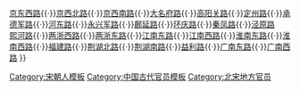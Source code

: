{{Navbox
|name = 北宋各路帅臣
|title = [[北宋]][[北宋行政区划|各路]]帅臣
|list1 = [[北宋京东东路帅臣一览|京东东路]]{{·}}[[北宋京东西路帅臣一览|京东西路]]{{·}}[[北宋京西北路帅臣一览|京西北路]]{{·}}[[北宋京西南路帅臣一览|京西南路]]{{·}}[[北宋大名府路帅臣一览|大名府路]]{{·}}[[北宋高阳关路帅臣一览|高阳关路]]{{·}}[[北宋定州路帅臣一览|定州路]]{{·}}[[北宋承德军路帅臣一览|承德军路]]{{·}}[[北宋河东路帅臣一览|河东路]]{{·}}[[北宋永兴军路帅臣一览|永兴军路]]{{·}}[[北宋鄜延路帅臣一览|鄜延路]]{{·}}[[北宋环庆路帅臣一览|环庆路]]{{·}}[[北宋秦凤路帅臣一览|秦凤路]]{{·}}[[北宋泾原路帅臣一览|泾原路]]<br>[[北宋熙河路帅臣一览|熙河路]]{{·}}[[北宋两浙西路帅臣一览|两浙西路]]{{·}}[[北宋两浙东路帅臣一览|两浙东路]]{{·}}[[北宋江南东路帅臣一览|江南东路]]{{·}}[[北宋江南西路帅臣一览|江南西路]]{{·}}[[北宋淮南东路帅臣一览|淮南东路]]{{·}}[[北宋淮南西路帅臣一览|淮南西路]]{{·}}[[北宋福建路帅臣一览|福建路]]{{·}}[[北宋荆湖北路帅臣一览|荆湖北路]]{{·}}[[北宋荆湖南路帅臣一览|荆湖南路]]{{·}}[[北宋益利路帅臣一览|益利路]]{{·}}[[北宋广南东路帅臣一览|广南东路]]{{·}}[[北宋广南西路帅臣一览|广南西路]]
}}
<noinclude>
[[Category:宋朝人模板]]
[[Category:中国古代官员模板]]
[[Category:北宋地方官员]]
</noinclude>